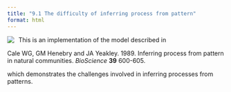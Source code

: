 ```yaml
---
title: "9.1 The difficulty of inferring process from pattern"
format: html
---
```


[![](9.1-cale-model.png)](9.1-cale-model.nlogo){style="float:left; margin-right:10px; margin-bottom:5px;"} This is an implementation of the model described in

Cale WG, GM Henebry and JA Yeakley. 1989. Inferring process from pattern in natural communities. _BioScience_ **39** 600-605.

which demonstrates the challenges involved in inferring processes from patterns.